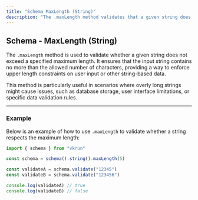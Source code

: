 ```yaml
---
title: "Schema MaxLength (String)"
description: "The .maxLength method validates that a given string does not exceed a specified maximum length. It ensures the string's character count stays within defined limits, making it ideal for enforcing constraints in user inputs, database storage, or API specifications."
---
```


## Schema - MaxLength (String)

The `.maxLength` method is used to validate whether a given string does not exceed a specified maximum length. It ensures that the input string contains no more than the allowed number of characters, providing a way to enforce upper length constraints on user input or other string-based data.

This method is particularly useful in scenarios where overly long strings might cause issues, such as database storage, user interface limitations, or specific data validation rules.

---

### Example

Below is an example of how to use `.maxLength` to validate whether a string respects the maximum length:

```ts
import { schema } from "vkrun"

const schema = schema().string().maxLength(5)

const validateA = schema.validate("12345")
const validateB = schema.validate("123456")

console.log(validateA) // true
console.log(validateB) // false
```